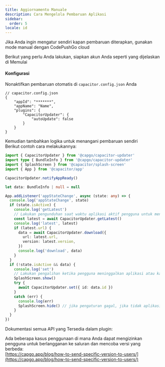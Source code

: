 ```yaml
---
title: Aggiornamento Manuale
description: Cara Mengelola Pembaruan Aplikasi
sidebar:
  order: 5
locale: id
---
```



Jika Anda ingin mengatur sendiri kapan pembaruan diterapkan, gunakan mode manual dengan CodePushGo cloud

Berikut yang perlu Anda lakukan, siapkan akun Anda seperti yang dijelaskan di Memulai

<LinkCard
	title="Memulai"
	href="/docs/getting-started/quickstart/"
/>

#### Konfigurasi
Nonaktifkan pembaruan otomatis di ```capacitor.config.json``` Anda

```tsx
// capacitor.config.json
{
	"appId": "*******",
	"appName": "Name",
	"plugins": {
		"CapacitorUpdater": {
			"autoUpdate": false
		}
	}
}
```

Kemudian tambahkan logika untuk menangani pembaruan sendiri\
Berikut contoh cara melakukannya:

```typescript
import { CapacitorUpdater } from '@capgo/capacitor-updater'
import type { BundleInfo } from '@capgo/capacitor-updater'
import { SplashScreen } from '@capacitor/splash-screen'
import { App } from '@capacitor/app'

CapacitorUpdater.notifyAppReady()

let data: BundleInfo | null = null

App.addListener('appStateChange', async (state: any) => {
  console.log('appStateChange', state)
  if (state.isActive) {
    console.log('getLatest')
    // Lakukan pengunduhan saat waktu aplikasi aktif pengguna untuk mencegah kegagalan unduhan
    const latest = await CapacitorUpdater.getLatest()
    console.log('latest', latest)
    if (latest.url) {
      data = await CapacitorUpdater.download({
        url: latest.url,
        version: latest.version,
      })
      console.log('download', data)
    }
  }
  if (!state.isActive && data) {
    console.log('set')
    // Lakukan pengalihan ketika pengguna meninggalkan aplikasi atau kapan pun Anda mau
    SplashScreen.show()
    try {
      await CapacitorUpdater.set({ id: data.id })
    }
    catch (err) {
      console.log(err)
      SplashScreen.hide() // jika pengaturan gagal, jika tidak aplikasi baru harus menyembunyikannya
    }
  }
})
```

Dokumentasi semua API yang Tersedia dalam plugin:

<LinkCard
	title="Metode"
	href="/docs/plugin/api/"
/>

Ada beberapa kasus penggunaan di mana Anda dapat mengizinkan pengguna untuk berlangganan ke saluran dan mencoba versi yang berbeda:\
[https://capgo.app/blog/how-to-send-specific-version-to-users/](https://capgo.app/blog/how-to-send-specific-version-to-users/)